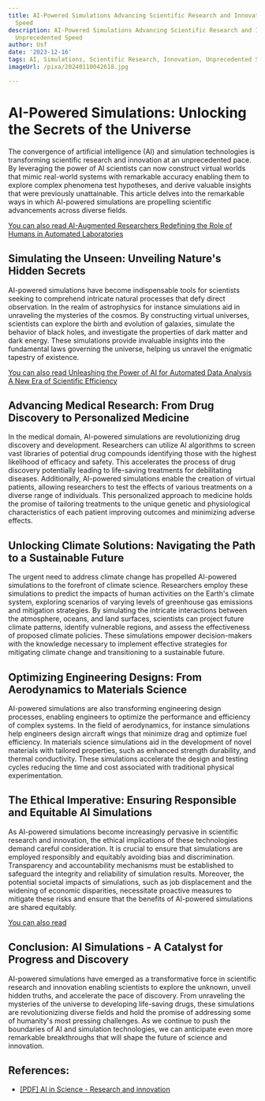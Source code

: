 ```yaml
---
title: AI-Powered Simulations Advancing Scientific Research and Innovation at Unprecedented
  Speed
description: AI-Powered Simulations Advancing Scientific Research and Innovation at
  Unprecedented Speed
author: Usf
date: '2023-12-16'
tags: AI, Simulations, Scientific Research, Innovation, Unprecedented Speed
imageUrl: /pixa/20240110042618.jpg

---
```

#  AI-Powered Simulations: Unlocking the Secrets of the Universe

The convergence  of artificial intelligence  (AI) and simulation technologies  is transforming scientific research and innovation  at an unprecedented pace. By leveraging the power of AI  scientists can now construct virtual worlds that mimic real-world systems with  remarkable accuracy enabling them to explore complex phenomena test hypotheses, and derive  valuable insights that were previously unattainable. This article delves  into the remarkable  ways in which AI-powered simulations are propelling scientific advancements across diverse fields.

[You can also  read  AI-Augmented Researchers Redefining the Role of Humans  in Automated Laboratories](AI-Augmented%20Researchers%20Redefining%20the%20Role%20of%20Humans%20in%20Automated%20Laboratories)


## Simulating the  Unseen: Unveiling Nature's Hidden Secrets

AI-powered simulations have become indispensable  tools for scientists seeking to comprehend intricate natural processes that  defy direct observation. In the realm of astrophysics for instance  simulations aid  in unraveling the mysteries of the cosmos. By constructing virtual universes, scientists can  explore the birth and evolution of galaxies, simulate the behavior of black  holes, and investigate  the properties  of dark matter and  dark  energy. These simulations provide invaluable insights into the fundamental laws governing  the universe,  helping us unravel the enigmatic tapestry of existence.

[You can also read Unleashing the Power  of AI for Automated Data Analysis A New Era of  Scientific Efficiency](Unleashing%20the%20Power%20of%20AI%20for%20Automated%20Data%20Analysis%20A%20New%20Era%20of%20Scientific%20Efficiency)


##  Advancing Medical Research: From Drug Discovery to Personalized Medicine

In  the medical domain,  AI-powered simulations are revolutionizing drug  discovery and development. Researchers can utilize  AI algorithms to screen vast libraries of potential drug compounds identifying those with the highest likelihood of efficacy and safety. This accelerates  the process of drug discovery  potentially leading to life-saving treatments for debilitating diseases. Additionally, AI-powered simulations enable the creation of virtual patients, allowing researchers to test the effects of various treatments on a diverse range of individuals. This personalized  approach to medicine holds the promise of tailoring treatments to the unique genetic and physiological characteristics of each patient improving outcomes and minimizing adverse effects.

## Unlocking Climate Solutions: Navigating the Path to  a Sustainable Future

The urgent need  to address climate change has propelled AI-powered simulations to the forefront of climate science. Researchers employ these simulations  to predict the impacts of human  activities on the Earth's climate system, exploring scenarios of varying levels of greenhouse gas emissions and mitigation strategies. By  simulating the intricate interactions between the atmosphere, oceans, and land  surfaces, scientists can project future climate patterns, identify vulnerable regions, and assess the effectiveness  of proposed climate policies. These simulations empower decision-makers with the knowledge necessary to implement effective strategies for mitigating climate change and transitioning to a sustainable future.

## Optimizing Engineering Designs: From Aerodynamics to Materials Science

AI-powered simulations are also transforming engineering design processes, enabling engineers to optimize the performance and efficiency of complex systems. In the field of  aerodynamics,  for instance simulations help engineers design aircraft wings that minimize drag and optimize fuel efficiency. In materials science simulations aid in the development of novel materials with tailored properties, such as enhanced strength durability,  and thermal  conductivity.  These simulations accelerate the design and  testing cycles reducing the time and cost associated with traditional  physical  experimentation.

## The Ethical Imperative: Ensuring Responsible and Equitable AI Simulations

As AI-powered simulations become  increasingly  pervasive in scientific research and innovation, the ethical implications  of these technologies  demand careful consideration. It is crucial  to ensure that simulations are employed responsibly and  equitably avoiding bias and discrimination. Transparency and accountability mechanisms must  be established to safeguard the integrity and reliability  of simulation results. Moreover, the potential societal impacts of simulations, such as job displacement and the widening of economic disparities, necessitate  proactive measures to mitigate these risks and ensure that the benefits of AI-powered simulations are  shared equitably.

[You can also  read ]()


## Conclusion: AI Simulations - A Catalyst for Progress and Discovery

AI-powered simulations have emerged  as a transformative force in scientific research and  innovation enabling scientists to explore the unknown, unveil hidden truths, and accelerate the pace of discovery. From  unraveling the mysteries of the universe to developing life-saving drugs, these simulations are revolutionizing diverse fields and hold the promise of addressing some of humanity's most pressing  challenges. As we  continue to push the boundaries of AI  and  simulation technologies, we can anticipate even more remarkable breakthroughs that will shape the future of science and innovation.

## References:
- [[PDF] AI in Science - Research and innovation](https://research-and-innovation.ec.europa.eu/system/files/2023-12/ec_rtd_ai-in-science-pb.pdf)
